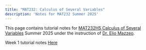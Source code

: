 ```yaml
---
title: "MAT232: Calculus of Several Variables"
description: 'Notes for MAT232 Summer 2025'
---
```


This page contains tutorial notes for [MAT232H5 Calculus of Several Variables](https://utm.calendar.utoronto.ca/course/mat232h5%5D) Summer 2025 under the instruction of [Dr. Elio Mazzeo](https://www.utm.utoronto.ca/math-cs-stats/people/elio-mazzeo).

Week 1 tutorial notes [Here](/teaching/MAT232H5-Summer-2025/week1.pdf){download="week1"}
